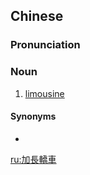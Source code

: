 {{also|加长轿车}}
==Chinese==
{{zh-forms|s=加长轿车|type=22}}

===Pronunciation===
{{zh-pron
|m=jiācháng jiàochē
|cat=n
}}

===Noun===
{{zh-noun}}

# [[limousine]]

====Synonyms====
* {{zh-l|豪華轎車}}

{{zh-cat|Vehicles}}

[[ru:加長轎車]]